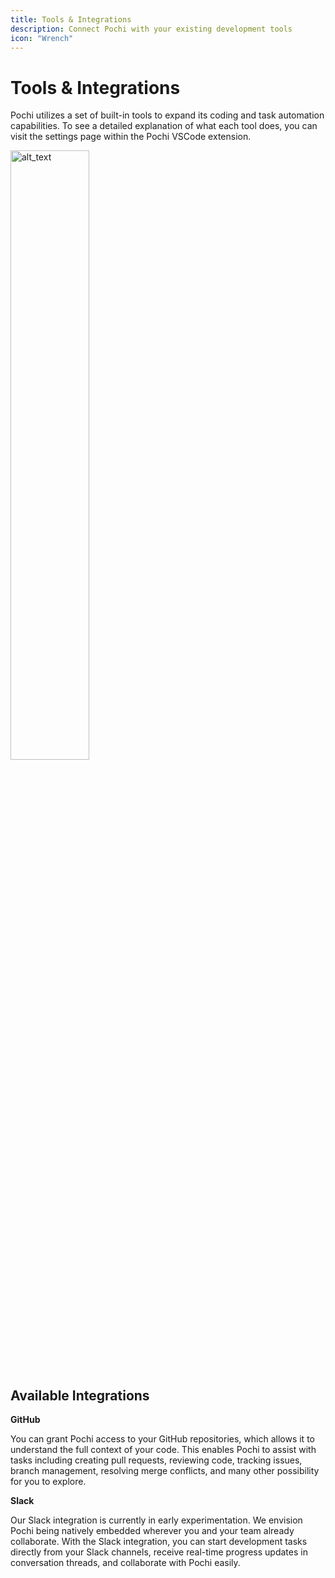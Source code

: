 ```yaml
---
title: Tools & Integrations
description: Connect Pochi with your existing development tools
icon: "Wrench"
---
```


# **Tools & Integrations**

Pochi utilizes a set of built-in tools to expand its coding and task automation capabilities. To see a detailed explanation of what each tool does,
you can visit the settings page within the Pochi VSCode extension.

<div style={{ display: 'flex', justifyContent: 'center' }}>
  <img src="/images/core-features/tools/built-in-tools.png" alt="alt_text" title="image_tooltip" width="50%" />
</div>


## **Available Integrations**

**GitHub**

You can grant Pochi access to your GitHub repositories, which allows it to understand the full context of your code. 
This enables Pochi to assist with tasks including creating pull requests, reviewing code, tracking issues, branch management, resolving merge conflicts, and many other possibility for you to explore.


**Slack**

Our Slack integration is currently in early experimentation. We envision Pochi being natively embedded wherever you and your team already collaborate. With the Slack integration, 
you can start development tasks directly from your Slack channels, receive real-time progress updates in conversation threads, and collaborate with Pochi easily.
